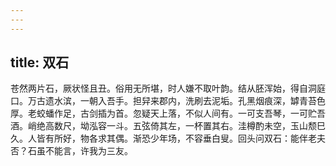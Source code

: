```yaml
---
---
---
```

title: 双石
---



苍然两片石，厥状怪且丑。俗用无所堪，时人嫌不取叶韵。结从胚浑始，得自洞庭口。万古遗水滨，一朝入吾手。担舁来郡内，洗刷去泥垢。孔黑烟痕深，罅青苔色厚。老蛟蟠作足，古剑插为首。忽疑天上落，不似人间有。一可支吾琴，一可贮吾酒。峭绝高数尺，坳泓容一斗。五弦倚其左，一杯置其右。洼樽酌未空，玉山颓巳久。人皆有所好，物各求其偶。渐恐少年场，不容垂白叟。回头问双石：能伴老夫否？石虽不能言，许我为三友。